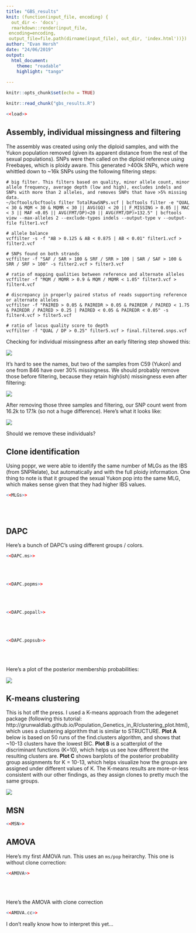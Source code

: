 ```yaml
---
title: "GBS_results"
knit: (function(input_file, encoding) {
  out_dir <- 'docs';
  rmarkdown::render(input_file,
 encoding=encoding,
 output_file=file.path(dirname(input_file), out_dir, 'index.html'))})
author: "Evan Hersh"
date: "24/06/2019"
output: 
  html_document:
    theme: "readable"
    highlight: "tango"
  
---
```

```r
knitr::opts_chunk$set(echo = TRUE)
```

```r
knitr::read_chunk("gbs_results.R")
```

```r
<<load>>
```


## Assembly, individual missingness and filtering

The assembly was created using only the diploid samples, and with the Yukon population removed (given its apparent distance from the rest of the sexual populations). SNPs were then called on the diploid reference using Freebayes, which is ploidy aware. This generated >400k SNPs, which were whittled down to ~16k SNPs using the following filtering steps:

```
# big filter. This filters based on quality, minor allele count, minor allele frequency, average depth (low and high), excludes indels and SNPs with more than 2 alleles, and removes SNPs that have >5% missing data. 
~/bcftools/bcftools filter TotalRawSNPs.vcf | bcftools filter -e "QUAL < 30 & MQM < 30 & MQMR < 30 || AVG(GQ) < 20 || F_MISSING > 0.05 || MAC < 3 || MAF <0.05 || AVG(FMT/DP)<20 || AVG(FMT/DP)>132.5" | bcftools view --max-alleles 2 --exclude-types indels --output-type v --output-file filter1.vcf

# allele balance
vcffilter -s -f "AB > 0.125 & AB < 0.875 | AB < 0.01" filter1.vcf > filter2.vcf

# SNPs found on both strands
vcffilter -f "SAF / SAR > 100 & SRF / SRR > 100 | SAR / SAF > 100 & SRR / SRF > 100" -s filter2.vcf > filter3.vcf

# ratio of mapping qualities between reference and alternate alleles
vcffilter -f "MQM / MQMR > 0.9 & MQM / MQMR < 1.05" filter3.vcf > filter4.vcf

# discrepancy in properly paired status of reads supporting reference or alternate alleles
vcffilter -f "PAIRED > 0.05 & PAIREDR > 0.05 & PAIREDR / PAIRED < 1.75 & PAIREDR / PAIRED > 0.25 | PAIRED < 0.05 & PAIREDR < 0.05" -s filter4.vcf > filter5.vcf

# ratio of locus quality score to depth
vcffilter -f "QUAL / DP > 0.25" filter5.vcf > final.filtered.snps.vcf
```
Checking for individual missingness after an early filtering step showed this:

![](missingness_before.png)

It's hard to see the names, but two of the samples from C59 (Yukon) and one from B46 have over 30% missingness. We should probably remove those before filtering, because they retain high(ish) missingness even after filtering:

![](missing_after.png)

After removing those three samples and filtering, our SNP count went from 16.2k to 17.1k (so not a huge difference). Here's what it looks like:

![](missing_aftersub.png)

Should we remove these individuals?

## Clone identification

Using poppr, we were able to identify the same number of MLGs as the IBS (from SNPRelate), but automatically and with the full ploidy information. One thing to note is that it grouped the sexual Yukon pop into the same MLG, which makes sense given that they had higher IBS values.

```r
<<MLGs>>
```

<br/><br/>

## DAPC

Here's a bunch of DAPC's using different groups / colors.

```r
<<DAPC.ms>>
```

<br/><br/>

```r
<<DAPC.popms>>
```

<br/><br/>

```r
<<DAPC.popall>>
```

<br/><br/>

```r
<<DAPC.popsub>>
```

<br/><br/>

Here's a plot of the posterior membership probabilities:

![](compoplot.png)

## K-means clustering

This is hot off the press. I used a K-means approach from the adegenet package (following this tutorial: http://grunwaldlab.github.io/Population_Genetics_in_R/clustering_plot.html), which uses a clustering algorithm that is similar to STRUCTURE. **Plot A** below is based on 50 runs of the find.clusters algorithm, and shows that ~10-13 clusters have the lowest BIC. **Plot B** is a scatterplot of the discriminant functions (K=10), which helps us see how different the resulting clusters are. **Plot C** shows barplots of the posterior probability group assignments for K = 10-13, which helps visualize how the groups are assigned under different values of K. The K-means results are more-or-less consistent with our other findings, as they assign clones to pretty much the same groups. 

![](kmeans.png)

## MSN

```r
<<MSN>>
```

## AMOVA

Here's my first AMOVA run. This uses an `ms/pop` heirarchy. This one is without clone correction:

```r
<<AMOVA>>
```

<br/><br/>

Here's the AMOVA with clone correction

```r
<<AMOVA.cc>>
```

I don't really know how to interpret this yet...

<!-- <br/><br/> -->

<!-- ## `Poppr` function - genotype richness/diversity/evenness stats -->

<!-- Here are the results from the `poppr` function on the full heirarchy (ms/pop/id): -->

<!-- ```{r, fig.height=6, fig.width=8, cache=TRUE, echo=TRUE} -->
<!-- <<Poppr.ms>> -->
<!-- ``` -->
